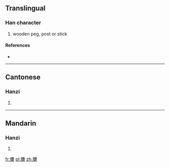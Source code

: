 {{also|橥}}
==Translingual==

===Han character===
{{Han char|rn=75|rad=木|as=15|sn=19|four=1490<sub>4</sub>|canj=一日木 (MAD)}}

# wooden peg, post or stick

====References====
* {{Han ref|kx=0561.180|dkj=15848|dj=0950.090|hdz=21316.130|uh=6AEB|ud=27371|bh=F255|bd=62037}}

----

==Cantonese==

===Hanzi===
{{yue-hanzi|jyut=|y=jyu1|sim=橥}}

# {{defn|Cantonese|sort=木15}}

----

==Mandarin==

===Hanzi===
{{cmn-hanzi|sim=橥|pin=[[zhū]] ([[zhu1]])|wg=chu<sup>1</sup>}}

# {{defn|Mandarin|sort=木15}}

[[fr:櫫]]
[[pl:櫫]]
[[zh:櫫]]